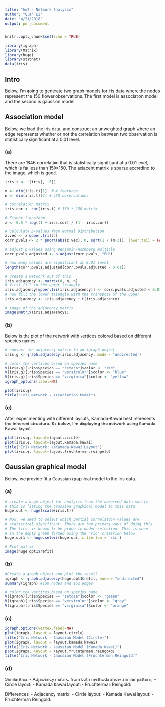 ```yaml
---
title: "hw2 - Network Analysis"
author: "Qian LI"
date: "4/23/2018"
output: pdf_document
---
```


```r
knitr::opts_chunk$set(echo = TRUE)
```


```r
library(igraph)
library(Matrix)
library(huge)
library(statnet)
data(iris)
```
## Intro

Below, I'm going to generate two graph models for iris data where the nodes represent the 150 flower observations. The first model is association model and the second is gaussion model.


## Association model

Below, we load the iris data, and construct an unweighted graph where an edge represents whether or not the correlation between two observation is statistically significant at a 0.01 level. 

### (a) 
There are 1846 correlation that is statistically significant at a 0.01 level, which is far less than 150*150. The adjacent matrix is sparse according to the image, which is good.
```r
iris.t <- t(iris[, -5])

m <- dim(iris.t)[1]  # 4 features
n <- dim(iris.t)[2] # 150 observations

# correlation matrix
iris.cor <- cor(iris.t) # 150 * 150 matrix

# Fisher transform
z <- 0.5 * log((1 + iris.cor) / (1 - iris.cor))

# calculate p-values from Normal Distribution
z.vec <- z[upper.tri(z)] 
corr.pvals <- 2 * pnorm(abs(z.vec), 0, sqrt(1 / (m-3)), lower.tail = FALSE)

# adjust p-values using Benjamin-Hochberg multiple
corr.pvals.adjusted <- p.adjust(corr.pvals, "BH")

# how many values are significant at 0.01 level
length(corr.pvals.adjusted[corr.pvals.adjusted < 0.01])

# create a network out of this
iris.adjacency <- matrix(0, n, n)
# first fill in the upper triangle
iris.adjacency[upper.tri(iris.adjacency)] <- corr.pvals.adjusted < 0.01
# now fill the lower triangle with the transpose of the upper 
iris.adjacency <- iris.adjacency + t(iris.adjacency)

# image of the adjacency matrix 
image(Matrix(iris.adjacency))
```


### (b)
Below is the plot of the network with vertices colored based on different species names.

```r
# convert the adjacency matrix to an igraph object
iris.g <- graph.adjacency(iris.adjacency, mode = "undirected")

# color the vertices based on species name
V(iris.g)[iris$Species == "setosa"]$color <- "red"
V(iris.g)[iris$Species == "versicolor"]$color <- "blue"
V(iris.g)[iris$Species == "virginica"]$color <- "yellow"
igraph_options(label=NA)

plot(iris.g)
title("Iris Network - Association Model")
```

### (c)

After experimenting with different layouts, Kamada-Kawai best represents the inherent structure. So below, I'm displaying the network using Kamada-Kawai layout.

```r
plot(iris.g, layout=layout.circle)
plot(iris.g, layout=layout.kamada.kawai)
title("Iris Network: \nKamada-Kawai Layout")
plot(iris.g, layout=layout.fruchterman.reingold)
```


## Gaussian graphical model

Below, we provide fit a Gaussian graphical model to the iris data.

### (a)

```r
# create a huge object for analysis from the observed data matrix
# this is fitting the Gaussian graphical model to this data
huge.out <- huge(scale(iris.t))

# Now, we need to select which partial correlation values are
# statistical significant. There are two primary ways of doing this
# The first is known to be prone to under-selection. This is seen
# in the empty graph formed using the "ric" criterion below
huge.opt1 <- huge.select(huge.out, criterion = "ric")

# Plot matrix
image(huge.opt1$refit)
```


### (b)
```r
#Create a graph object and plot the result
igraph <- graph.adjacency(huge.opt1$refit, mode = "undirected")
summary(igraph) #150 nodes and 162 edges

# color the vertices based on species name
V(igraph)[iris$Species == "setosa"]$color <- "green"
V(igraph)[iris$Species == "versicolor"]$color <- "grey"
V(igraph)[iris$Species == "virginica"]$color <- "orange"
```

### (c)
```r
igraph.options(vertex.label=NA)
plot(igraph, layout = layout.circle)
title("Iris Network - Gaussian Model (Circle)")
plot(igraph, layout = layout.kamada.kawai)
title("Iris Network - Gaussian Model (Kamada Kawai)")
plot(igraph, layout = layout.fruchterman.reingold)
title("Iris Network - Gaussian Model (Fruchterman Reingold)")
```


### (d)
Similarities: 
- Adjacency matrix: from both methods show similar pattern; 
- Circle layout:
- Kamada Kawai layout:
- Fruchterman Reingold:

Differences:
- Adjacency matrix: 
- Circle layout:
- Kamada Kawai layout:
- Fruchterman Reingold:
